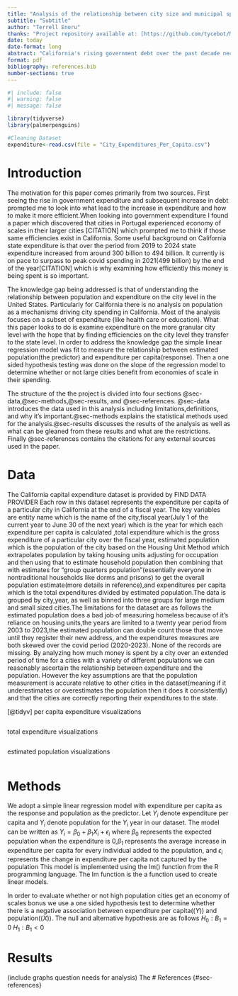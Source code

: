 ```yaml
---
title: "Analysis of the relationship between city size and municipal spending efficiency in California cities"
subtitle: "Subtitle"
author: "Terrell Enoru"
thanks: "Project repository available at: [https://github.com/tycebot/MATH261A-project](https://github.com/tycebot/MATH261A-project)."
date: today
date-format: long
abstract: "California's rising government debt over the past decade necessitates careful examination of municipal spending efficiency. To analyze spending efficiency I use data on expenditure per capita for all california cities over the past 20 years. I use regression analysis to model the relationship between population size(the predictor) and per capita spending(the response varible). Then hypothesis testing is used on the slope to determine whether large cities benefit from economies of scale. The results were FILL THIS IN which is significant because FILL THIS IN."
format: pdf
bibliography: references.bib
number-sections: true
---
```


```r
#| include: false
#| warning: false
#| message: false

library(tidyverse)
library(palmerpenguins)
```

```r
#Cleaning Dataset
expenditure<-read.csv(file = "City_Expenditures_Per_Capita.csv")
```
# Introduction
The motivation for this paper comes primarily from two sources. First seeing the rise in government expenditure and subsequent increase in debt prompted me to look into what lead to the increase in expenditure and how to make it more efficient.When looking into government expenditure I found a paper which discovered that cities in Portugal experienced economy of scales in their larger cities [CITATION] which prompted me to think if those same efficiencies exist in California. Some useful background on California state expenditure is that over the period from 2019 to 2024 state expenditure increased from around 300 billion to 494 billion. It currently is on pace to surpass to peak covid spending in 2021(499 billion) by the end of the year[CITATION] which is why examining how efficiently this money is being spent is so important.

The knowledge gap being addressed is that of understanding the relationship between population and expenditure on the city level in the United States. Particularly for California there is no analysis on population as a mechanisms driving city spending in California. Most of the analysis focuses on a subset of expenditure (like health care or education). What this paper looks to do is examine expenditure on the more granular city level with the hope that by finding efficiencies on the city level they transfer to the state level. In order to address the knowledge gap the simple linear regression model was fit to measure the relationship between estimated population(the predictor) and expenditure per capita(response). Then a one sided hypothesis testing was done on the slope of the regression model to determine whether or not large cities benefit from economies of scale in their spending.

The structure of the the project is divided into four sections @sec-data,@sec-methods,@sec-results, and @sec-references. @sec-data introduces the data used in this analysis including limitations,definitions, and why it's important.@sec-methods explains the statistical methods used for the analysis.@sec-results discusses the results of the analysis as well as what can be gleaned from these results and what are the restrictions. Finally @sec-references contains the citations for any external sources used in the paper.

# Data{#sec-data}
The California capital expenditure dataset is provided by FIND DATA PROVIDER Each row in this dataset represents the expenditure per capita of a particular city in California at the end of a fiscal year. The key variables are entity name which is the name of the city,fiscal year(July 1 of the current year to June 30 of the next year) which is the year for which each expenditure per capita is calculated ,total expenditure which is the gross expenditure of a particular city over the fiscal year, estimated population which is the population of the city based on the Housing Unit Method which extrapolates population by taking housing units adjusting for occupation and then using that to estimate household population then combining that with estimates for "group quarters population"(essentially everyone in nontraditional households like dorms and prisons) to get the overall population estimate(more details in reference),and expenditures per capita which is the total expenditures divided by estimated population.The data is grouped by city,year, as well as binned into three groups for large medium and small sized cities.The limitations for the dataset are as follows the estimated population does a bad job of measuring homeless because of it's reliance on housing units,the years are limited to a twenty year period from 2003 to 2023,the estimated population can double count those that move until they register their new address, and the expenditures measures are both skewed over the covid period (2020-2023). None of the records are missing. By analyzing how much money is spent by a city over an extended period of time for a cities with a variety of different populations we can reasonably ascertain the relationship between expenditure and the population. However the key assumptions are that the population measurement is accurate relative to other cities in the dataset(meaning if it underestimates or overestimates the population then it does it consistently) and that the cities are correctly reporting their expenditures to the state.

[@tidyv]
per capita expenditure visualizations
```r

```

total expenditure visualizations
```r

```

estimated population visualizations
```r

```

# Methods {#sec-methods}
We adopt a simple linear regression model with expenditure per capita as the response and population as the predictor. Let $Y_i$ denote expenditure per capita and $Y_i$ denote population for the $Y_i$ year in our dataset. The model can be written as 
$Y_i = \beta_0 + \beta_1 X_i + \epsilon_i$
where $\beta_0$ represents the expected population when the expenditure is 0,$\beta_1$ represents the average increase in expenditure per capita for every individual added to the population, and $\epsilon_i$ represents the change in expenditure per capita not captured by the  population
This model is implemented using the lm() function from the R programming language. The lm function is the a function used to create linear models.

In order to evaluate whether or not high population cities get an economy of scales bonus we use a one sided hypothesis test to determine whether there is a negative association between expenditure per capita(($Y$)) and population(($X$)). The null and alternative hypothesis are as follows
$H_0: B_1=0$
$H_1: B_1<0$



# Results {#sec-results}
(include graphs question needs for analysis)
The
# References {#sec-references}

